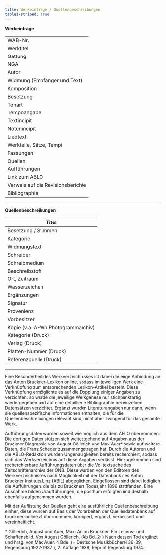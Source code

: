 ```yaml
---
title: Werkeinträge / Quellenbeschreibungen
tables-striped: true
---
```

**Werkeinträge**

||
| --------------------------------- |
| WAB-Nr.                           |
| Werktitel                         |
| Gattung                           |
| NGA                               |
| Autor                             |
| Widmung (Empfänger und Text)      |
| Komposition                       |
| Besetzung                         |
| Tonart                            |
| Tempoangabe                       |
| Textincipit                       |
| Notenincipit                      |
| Liedtext                          |
| Werkteile, Sätze, Tempi           |
| Fassungen                         |
| Quellen                           |
| Aufführungen                      |
| Link zum ABLO                     |
| Verweis auf die Revisionsberichte |
| Bibliographie                     |

---

**Quellenbeschreibungen**

| Titel                              |
| ---------------------------------- |
| Besetzung / Stimmen                |
| Kategorie                          |
| Widmungstext                       |
| Schreiber                          |
| Schreibmedium                      |
| Beschreibstoff                     |
| Ort, Zeitraum                      |
| Wasserzeichen                      |
| Ergänzungen                        |
| Signatur                           |
| Provenienz                         |
| Vorbesitzer                        |
| Kopie (v.a. A-Wn Photogrammarchiv) |
| Kategorie (Druck)                  |
| Verlag (Druck)                     |
| Platten-Nummer (Druck)             |
| Referenzquelle (Druck)             |

---

Eine Besonderheit des Werkverzeichnisses ist dabei die enge Anbindung an das Anton Bruckner-Lexikon online, sodass im jeweiligen Werk eine Verknüpfung zum entsprechenden Lexikon-Artikel besteht. Diese Verknüpfung ermöglichte es auf die Dopplung einiger Angaben zu verzichten: so wurde die jeweilige Werkgenese nur stichpunktartig wiedergegeben und auf eine detaillierte Bibliographie bei einzelnen Datensätzen verzichtet. Ergänzt wurden Literaturangaben nur dann, wenn sie quellenspezifische Informationen enthalten, die für die Quellenbeschreibungen relevant sind, nicht aber zwingend für das gesamte Werk.

Aufführungsdaten wurden soweit wie möglich aus dem ABLO übernommen. Die dortigen Daten stützen sich weitestgehend auf Angaben aus der Bruckner Biographie von August Göllerich und Max Auer\* sowie auf weitere Daten, die Franz Scheder zusammengetragen hat. Durch die Autoren und die ABLO-Redaktion wurden Ungenauigkeiten bereits recherchiert, sodass sich das Werkverzeichnis auf diese Angaben verlässt. Hinzugekommen sind recherchierbare Aufführungsdaten über die Volltextsuche des Zeitschriftenarchivs der ÖNB. Diese wurden von den Editoren des Werkverzeichnisses nach Möglichkeit mit der Datenbank des Anton Bruckner Instituts Linz (ABIL) abgeglichen. Eingeflossen sind dabei lediglich die Aufführungen, die bis zu Bruckners Todesjahr 1896 stattfanden. Eine Ausnahme bilden Uraufführungen, die posthum erfolgten und deshalb ebenfalls aufgenommen wurden.

Mit der Auflistung der Quellen geht eine ausführliche Quellenbeschreibung einher, diese wurden auf Basis der Vorarbeiten der Quellendatenbank auf bruckner-online.at übernommen, korrigiert, ergänzt, verbessert und vereinheitlicht.

\* Göllerich, August und Auer, Max: Anton Bruckner. Ein Lebens- und Schaffensbild. Von August Göllerich. (Ab Bd. 2: ) Nach dessen Tod ergänzt und hrsg. von Max Auer. 4 Bde. (= Deutsche Musikbücherei 36-39, Regensburg 1922-1937 ), 2. Auflage 1938; Reprint Regensburg 1974.
